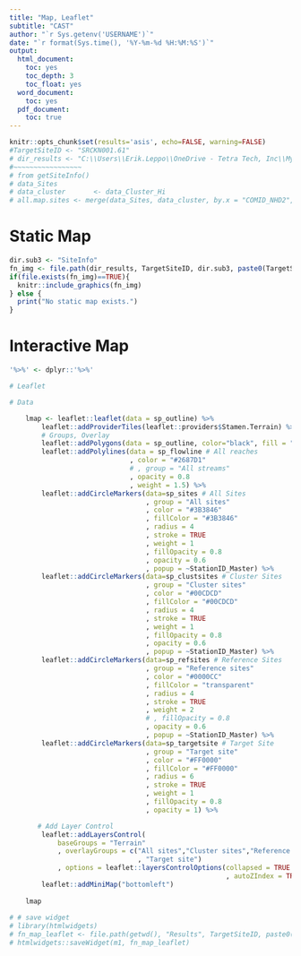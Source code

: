 ```yaml
---
title: "Map, Leaflet"
subtitle: "CAST"
author: "`r Sys.getenv('USERNAME')`"
date: "`r format(Sys.time(), '%Y-%m-%d %H:%M:%S')`"
output:
  html_document:
    toc: yes
    toc_depth: 3
    toc_float: yes
  word_document:
    toc: yes
  pdf_document:
    toc: true
---
```


<!-- #  Copyright 2020 TetraTech. All rights reserved. -->
<!-- #  Use, copying, modification, or distribution of this file or any of its contents  -->
<!-- #  is expressly prohibited without prior written permission of TetraTech. -->

```r
knitr::opts_chunk$set(results='asis', echo=FALSE, warning=FALSE)
#TargetSiteID <- "SRCKN001.61"
# dir_results <- "C:\\Users\\Erik.Leppo\\OneDrive - Tetra Tech, Inc\\MyDocs_OneDrive\\GitHub\\CASTfxn\\Results"
#~~~~~~~~~~~~~~~~~
# from getSiteInfo()
# data_Sites
# data_cluster       <- data_Cluster_Hi
# all.map.sites <- merge(data_Sites, data_cluster, by.x = "COMID_NHD2", by.y = "COMID")
```

# Static Map
```r
dir.sub3 <- "SiteInfo"
fn_img <- file.path(dir_results, TargetSiteID, dir.sub3, paste0(TargetSiteID,"_map.png"))
if(file.exists(fn_img)==TRUE){
  knitr::include_graphics(fn_img)
} else {
  print("No static map exists.")
}

```


# Interactive Map

```r

'%>%' <- dplyr::'%>%'

# Leaflet

# Data

    lmap <- leaflet::leaflet(data = sp_outline) %>%
        leaflet::addProviderTiles(leaflet::providers$Stamen.Terrain) %>%
        # Groups, Overlay
        leaflet::addPolygons(data = sp_outline, color="black", fill = "transparent") %>%
        leaflet::addPolylines(data = sp_flowline # All reaches
                              , color = "#2687D1"
                              # , group = "All streams"
                              , opacity = 0.8
                              , weight = 1.5) %>%
        leaflet::addCircleMarkers(data=sp_sites # All Sites
                                  , group = "All sites"
                                  , color = "#3B3846"
                                  , fillColor = "#3B3846"
                                  , radius = 4
                                  , stroke = TRUE
                                  , weight = 1
                                  , fillOpacity = 0.8
                                  , opacity = 0.6
                                  , popup = ~StationID_Master) %>%
        leaflet::addCircleMarkers(data=sp_clustsites # Cluster Sites
                                  , group = "Cluster sites"
                                  , color = "#00CDCD"
                                  , fillColor = "#00CDCD"
                                  , radius = 4
                                  , stroke = TRUE
                                  , weight = 1
                                  , fillOpacity = 0.8
                                  , opacity = 0.6
                                  , popup = ~StationID_Master) %>%
        leaflet::addCircleMarkers(data=sp_refsites # Reference Sites
                                  , group = "Reference sites"
                                  , color = "#0000CC"
                                  , fillColor = "transparent"
                                  , radius = 4
                                  , stroke = TRUE
                                  , weight = 2
                                  # , fillOpacity = 0.8
                                  , opacity = 0.6
                                  , popup = ~StationID_Master) %>%
        leaflet::addCircleMarkers(data=sp_targetsite # Target Site
                                  , group = "Target site"
                                  , color = "#FF0000"
                                  , fillColor = "#FF0000"
                                  , radius = 6
                                  , stroke = TRUE
                                  , weight = 1
                                  , fillOpacity = 0.8
                                  , opacity = 1) %>%

       # Add Layer Control
        leaflet::addLayersControl(
            baseGroups = "Terrain"
            , overlayGroups = c("All sites","Cluster sites","Reference sites"
                                , "Target site")
            , options = leaflet::layersControlOptions(collapsed = TRUE
                                                      , autoZIndex = TRUE)) %>%
        leaflet::addMiniMap("bottomleft")
    
    lmap
    
# # save widget              
# library(htmlwidgets)
# fn_map_leaflet <- file.path(getwd(), "Results", TargetSiteID, paste0(TargetSiteID,".map.leaflet.html"))
# htmlwidgets::saveWidget(m1, fn_map_leaflet)
```
